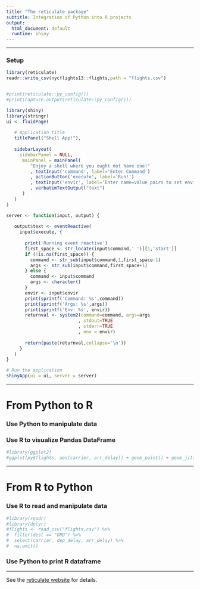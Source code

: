 ```yaml
---
title: "The reticulate package"
subtitle: Integration of Python into R projects
output:
  html_document: default
  runtime: shiny
---
```


***

### Setup

```r
library(reticulate)
readr::write_csv(nycflights13::flights,path = "flights.csv")


#print(reticulate::py_config())
#print(capture.output(reticulate::py_config()))
```

```r
library(shiny)
library(stringr)
ui <- fluidPage(
   
   # Application title
   titlePanel("Shell App!"),
   
   sidebarLayout(
     sidebarPanel = NULL,
      mainPanel = mainPanel(
         "Enjoy a shell where you ought not have one!"
         , textInput('command', label='Enter Command')
         , actionButton('execute', label='Run!')
         , textInput('envir', label='Enter name=value pairs to set environment variables (quoting is weird)')
         , verbatimTextOutput("text")
      )
   )
)

server <- function(input, output) {
   
   output$text <- eventReactive(
     input$execute, {
       
       print('Running event reactive')
       first_space <- str_locate(input$command,' ')[[1,'start']]
       if (!is.na(first_space)) {
         command <- str_sub(input$command,1,first_space-1)
         args <- str_sub(input$command,first_space+1)
       } else {
         command <- input$command
         args <- character()
       }
       envir <- input$envir
       print(sprintf('Command: %s',command))
       print(sprintf('Args: %s',args))
       print(sprintf('Env: %s', envir))
       returnval <- system2(command=command, args=args
                           , stdout=TRUE
                           , stderr=TRUE
                           , env = envir)
       
       return(paste(returnval,collapse='\n'))
     }
   )
}

# Run the application 
shinyApp(ui = ui, server = server)
```
***

# From Python to R


### Use Python to manipulate data


### Use R to visualize Pandas DataFrame

```r
#library(ggplot2)
#ggplot(py$flights, aes(carrier, arr_delay)) + geom_point() + geom_jitter()
```

***

# From R to Python

### Use R to read and manipulate data

```r
#library(readr)
#library(dplyr)
#flights <- read_csv("flights.csv") %>%
#  filter(dest == "ORD") %>%
#  select(carrier, dep_delay, arr_delay) %>%
#  na.omit()
```

### Use Python to print R dataframe


***

See the [reticulate website](https://rstudio.github.io/reticulate/index.html) for details.

